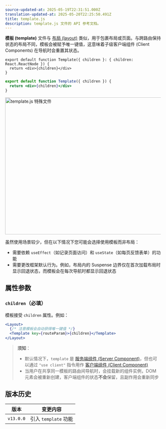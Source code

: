 ```yaml
---
source-updated-at: 2025-05-19T22:31:51.000Z
translation-updated-at: 2025-05-20T22:25:50.491Z
title: template.js
description: template.js 文件的 API 参考文档。
---
```


**模板 (template)** 文件与 [布局 (layout)](/docs/app/building-your-application/routing/layouts-and-templates#layouts) 类似，用于包裹布局或页面。与跨路由保持状态的布局不同，模板会被赋予唯一键值，这意味着子级客户端组件 (Client Components) 在导航时会重置其状态。

```tsx filename="app/template.tsx" switcher
export default function Template({ children }: { children: React.ReactNode }) {
  return <div>{children}</div>
}
```

```jsx filename="app/template.jsx" switcher
export default function Template({ children }) {
  return <div>{children}</div>
}
```

<Image
  alt="template.js 特殊文件"
  srcLight="/docs/light/template-special-file.png"
  srcDark="/docs/dark/template-special-file.png"
  width="1600"
  height="444"
/>

虽然使用场景较少，但在以下情况下您可能会选择使用模板而非布局：

- 需要依赖 `useEffect`（如记录页面访问）和 `useState`（如每页反馈表单）的功能
- 需要更改框架默认行为。例如，布局内的 Suspense 边界仅在首次加载布局时显示回退状态，而模板会在每次导航时都显示回退状态

## 属性参数

### `children`（必填）

模板接受 `children` 属性。例如：

```jsx filename="Output"
<Layout>
  {/* 注意模板会自动获得唯一键值 */}
  <Template key={routeParam}>{children}</Template>
</Layout>
```

> **须知**：
>
> - 默认情况下，`template` 是 [服务端组件 (Server Component)](/docs/app/getting-started/server-and-client-components)，但也可以通过 `"use client"` 指令用作 [客户端组件 (Client Component)](/docs/app/getting-started/server-and-client-components)
> - 当用户在共享同一模板的路由间导航时，会挂载新的组件实例，DOM 元素会被重新创建，客户端组件的状态**不会**保留，且副作用会重新同步

## 版本历史

| 版本      | 变更内容               |
| --------- | ---------------------- |
| `v13.0.0` | 引入 `template` 功能   |